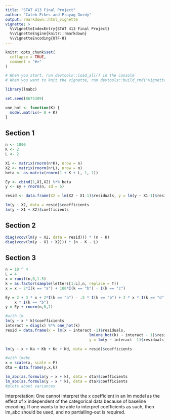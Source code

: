 ```yaml
---
title: "STAT 413 Final Project"
author: "Caleb Fikes and Prayag Gordy"
output: rmarkdown::html_vignette
vignette: >
  %\VignetteIndexEntry{STAT 413 Final Project}
  %\VignetteEngine{knitr::rmarkdown}
  %\VignetteEncoding{UTF-8}
---
```


```r
knitr::opts_chunk$set(
  collapse = TRUE,
  comment = "#>"
)
```

```r
# When you start, run devtools::load_all() in the console
# When you want to knit the vignette, run devtools::build_rmd("vignettes/fwl.Rmd") in the console

library(lmabc)

set.seed(8675309)
```

```r
one_hot <- function(K) {
  model.matrix(~ 0 + K)
}
```

## Section 1
```r
n <- 1000
K <- 2
L <- 2

X1 <- matrix(rnorm(n*K), nrow = n)
X2 <- matrix(rnorm(n*L), nrow = n)
beta <- as.matrix(rnorm(1 + K + L, 1, 1)) 

Ey <- cbind(1,X1,X2) %*% beta
y <- Ey + rnorm(n, sd = 5)

resid <- data.frame(X2 = lm(X2 ~ X1-1)$residuals, y = lm(y ~ X1-1)$residuals)

lm(y ~ X2, data = resid)$coefficients
lm(y ~ X1 + X2)$coefficients
```

## Section 2
```r
diag(vcov(lm(y ~ X2, data = resid))) * (n - K)
diag(vcov(lm(y ~ X1 + X2))) * (n - K - L)
```

## Section 3
```r
n = 10 ^ 4
L = 4
x = runif(n,0,1.5)
k = as.factor(sample(letters[1:L],n, replace = T))
x = x + 2*I(k == "a") + 100*I(k == "b") - I(k == "c")

Ey = 2 + 3 * x + 2*I(k == "a") - .5 * I(k == "b") + 2 * x * I(k == "d") -
	x * I(k == "b")
y = Ey + rnorm(n,0,1)

#with lm
lm(y ~ x * k)$coefficients
interact = diag(x) %*% one_hot(k)
resid = data.frame(x = lm(x ~ interact -1)$residuals,
									 lm(one_hot(k) ~ interact - 1)$residuals,
									 y = lm(y ~ interact -1)$residuals)

lm(y ~ x + Ka + Kb + Kc + Kd, data = resid)$coefficients

#with lmabc
x = scale(x, scale = F)
dta = data.frame(y,x,k)

lm_abc(as.formula(y ~ x + k), data = dta)$coefficients
lm_abc(as.formula(y ~ x * k), data = dta)$coefficients
#plots about variances
```
Interpretation: One cannot interpret the x coefficient in an lm model as the effect of x independent of the categorical data because of baseline encoding. If one wants to be able to 
interpret coefficients as such, then lm_abc should be used, and no partialling-out is required.

